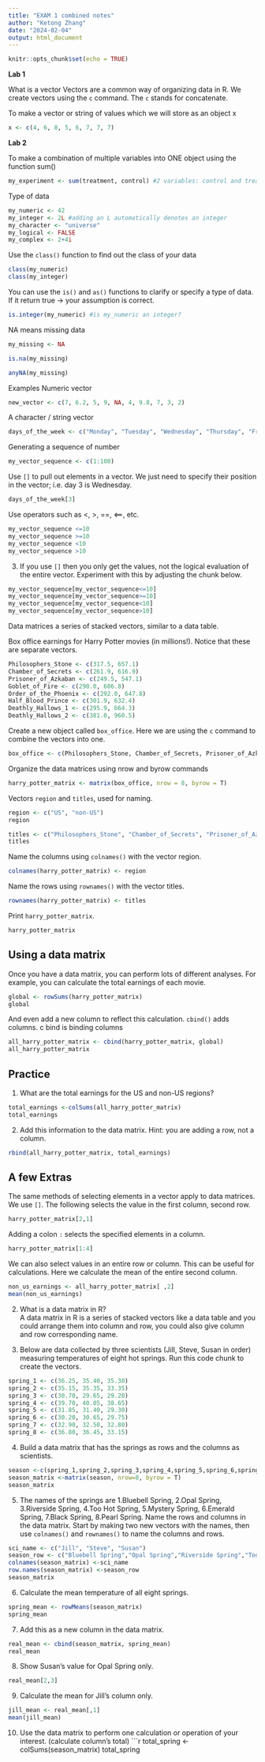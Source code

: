 ```yaml
---
title: "EXAM 1 combined notes"
author: "Ketong Zhang"
date: "2024-02-04"
output: html_document
---
```


```r
knitr::opts_chunk$set(echo = TRUE)
```

**Lab 1**

What is a vector
Vectors are a common way of organizing data in R.  We create vectors using the `c` command. The `c` stands for concatenate. 

To make a vector or string of values which we will store as an object x

```r
x <- c(4, 6, 8, 5, 6, 7, 7, 7)
```

**Lab 2**

To make a combination of multiple variables into ONE object using the function sum()
```r
my_experiment <- sum(treatment, control) #2 variables: control and treatment
```

Type of data
```r
my_numeric <- 42
my_integer <- 2L #adding an L automatically denotes an integer
my_character <- "universe"
my_logical <- FALSE
my_complex <- 2+4i
```

Use the `class()` function to find out the class of your data
```r
class(my_numeric)
class(my_integer)
```

You can use the `is()` and `as()` functions to clarify or specify a type of data. If it return true -> your assumption is correct.
```r
is.integer(my_numeric) #is my_numeric an integer?
```

NA means missing data
```r
my_missing <- NA
```

```r
is.na(my_missing)
```

```r
anyNA(my_missing)
```

Examples
Numeric vector
```r
new_vector <- c(7, 6.2, 5, 9, NA, 4, 9.8, 7, 3, 2)
```

A character / string vector
```r
days_of_the_week <- c("Monday", "Tuesday", "Wednesday", "Thursday", "Friday", "Saturday", "Sunday")
```

Generating a sequence of number
```r
my_vector_sequence <- c(1:100)
```

Use `[]` to pull out elements in a vector. We just need to specify their position in the vector; i.e. day 3 is Wednesday.
```r
days_of_the_week[3]
```

Use operators such as <, >, ==, <==, etc. 
```r
my_vector_sequence <=10
my_vector_sequence >=10
my_vector_sequence <10
my_vector_sequence >10
```

3. If you use `[]` then you only get the values, not the logical evaluation of the entire vector. Experiment with this by adjusting the chunk below.    

```r
my_vector_sequence[my_vector_sequence<=10]
my_vector_sequence[my_vector_sequence>=10]
my_vector_sequence[my_vector_sequence<10]
my_vector_sequence[my_vector_sequence>10]
```

Data matrices 
a series of stacked vectors, similar to a data table.

Box office earnings for Harry Potter movies (in millions!). Notice that these are separate vectors.  
```r
Philosophers_Stone <- c(317.5, 657.1)
Chamber_of_Secrets <- c(261.9, 616.9)
Prisoner_of_Azkaban <- c(249.5, 547.1)
Goblet_of_Fire <- c(290.0, 606.8)
Order_of_the_Phoenix <- c(292.0, 647.8)
Half_Blood_Prince <- c(301.9, 632.4)
Deathly_Hallows_1 <- c(295.9, 664.3)
Deathly_Hallows_2 <- c(381.0, 960.5)
```

Create a new object called `box_office`. Here we are using the `c` command to combine the vectors into one.
```r
box_office <- c(Philosophers_Stone, Chamber_of_Secrets, Prisoner_of_Azkaban, Goblet_of_Fire, Order_of_the_Phoenix, Half_Blood_Prince, Deathly_Hallows_1, Deathly_Hallows_2)
```

Organize the data matrices using nrow and byrow commands
```r
harry_potter_matrix <- matrix(box_office, nrow = 8, byrow = T)
```

Vectors `region` and `titles`, used for naming.
```r
region <- c("US", "non-US")
region
```

```r
titles <- c("Philosophers_Stone", "Chamber_of_Secrets", "Prisoner_of_Azkaban", "Goblet_of_Fire", "Order_of_the_Phoenix", "Half_Blood_Prince", "Deathly_Hallows_1", "Deathly_Hallows_2")
titles
```

Name the columns using `colnames()` with the vector region.
```r
colnames(harry_potter_matrix) <- region
```

Name the rows using `rownames()` with the vector titles.
```r
rownames(harry_potter_matrix) <- titles
```

Print `harry_potter_matrix`.
```r
harry_potter_matrix
```

## Using a data matrix
Once you have a data matrix, you can perform lots of different analyses. For example, you can calculate the total earnings of each movie.
```r
global <- rowSums(harry_potter_matrix)
global
```

And even add a new column to reflect this calculation. `cbind()` adds columns. c bind is binding columns
```r
all_harry_potter_matrix <- cbind(harry_potter_matrix, global)
all_harry_potter_matrix
```

## Practice
1. What are the total earnings for the US and non-US regions?  

```r
total_earnings <-colSums(all_harry_potter_matrix)
total_earnings
```


2. Add this information to the data matrix. Hint: you are adding a row, not a column.  

```r
rbind(all_harry_potter_matrix, total_earnings)
```


## A few Extras
The same methods of selecting elements in a vector apply to data matrices. We use `[]`. The following selects the value in the first column, second row.
```r
harry_potter_matrix[2,1]
```

Adding a colon `:` selects the specified elements in a column.  
```r
harry_potter_matrix[1:4]
```

We can also select values in an entire row or column. This can be useful for calculations. Here we calculate the mean of the entire second column. 
```r
non_us_earnings <- all_harry_potter_matrix[ ,2]
mean(non_us_earnings)
```


2. What is a data matrix in R?  
A data matrix in R is a series of stacked vectors like a data table and you could arrange them into column and row, you could also give column and row corresponding name.

3. Below are data collected by three scientists (Jill, Steve, Susan in order) measuring temperatures of eight hot springs. Run this code chunk to create the vectors.  
```r
spring_1 <- c(36.25, 35.40, 35.30)
spring_2 <- c(35.15, 35.35, 33.35)
spring_3 <- c(30.70, 29.65, 29.20)
spring_4 <- c(39.70, 40.05, 38.65)
spring_5 <- c(31.85, 31.40, 29.30)
spring_6 <- c(30.20, 30.65, 29.75)
spring_7 <- c(32.90, 32.50, 32.80)
spring_8 <- c(36.80, 36.45, 33.15)
```


4. Build a data matrix that has the springs as rows and the columns as scientists. 
```r
season <-c(spring_1,spring_2,spring_3,spring_4,spring_5,spring_6,spring_7,spring_8)
season_matrix <-matrix(season, nrow=8, byrow = T)
season_matrix

```

5. The names of the springs are 1.Bluebell Spring, 2.Opal Spring, 3.Riverside Spring, 4.Too Hot Spring, 5.Mystery Spring, 6.Emerald Spring, 7.Black Spring, 8.Pearl Spring. Name the rows and columns in the data matrix. Start by making two new vectors with the names, then use `colnames()` and `rownames()` to name the columns and rows.
```r
sci_name <- c("Jill", "Steve", "Susan")
season_row <- c("Bluebell Spring","Opal Spring","Riverside Spring","Too Hot Spring","Mystery Spring","Emerald Spring","Black Spring","Pearl Spring")
colnames(season_matrix) <-sci_name
row.names(season_matrix) <-season_row
season_matrix
```

6. Calculate the mean temperature of all eight springs.
```r
spring_mean <- rowMeans(season_matrix)
spring_mean
```


7. Add this as a new column in the data matrix.  
```r
real_mean <- cbind(season_matrix, spring_mean)
real_mean
```

8. Show Susan's value for Opal Spring only.
```r
real_mean[2,3]
```


9. Calculate the mean for Jill's column only.  
```r
jill_mean <- real_mean[,1]
mean(jill_mean)

```

10. Use the data matrix to perform one calculation or operation of your interest.  (calculate column's total)
```r
total_spring <-colSums(season_matrix)
total_spring